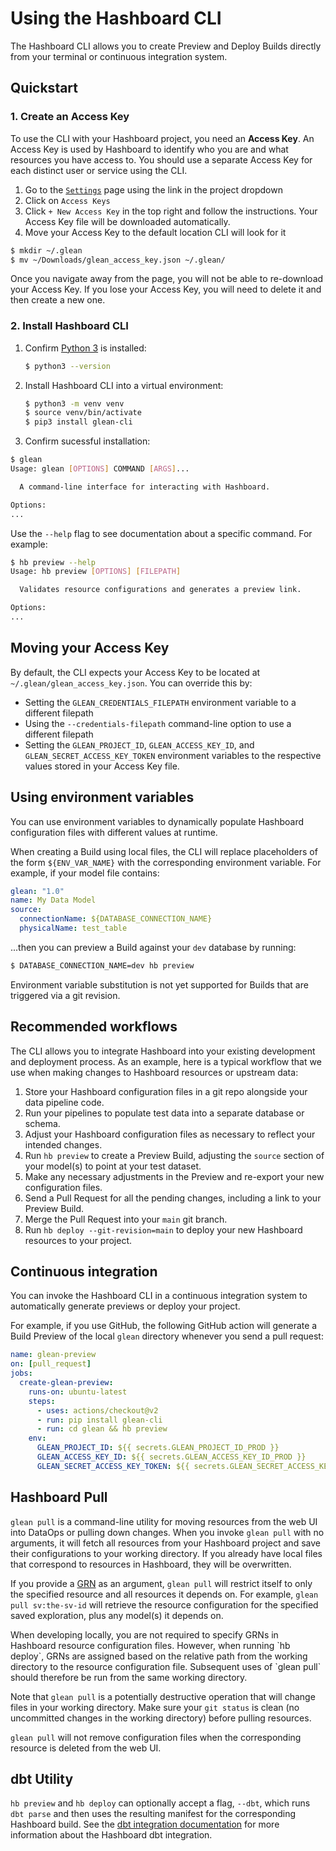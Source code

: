 
# Using the Hashboard CLI

The Hashboard CLI allows you to create Preview and Deploy Builds directly from your terminal or continuous integration system.

## Quickstart

### 1. Create an Access Key

To use the CLI with your Hashboard project, you need an **Access Key**. An Access Key is used by Hashboard to identify who you are and what resources you have access to. You should use a separate Access Key for each distinct user or service using the CLI.

1.  Go to the [`Settings`](https://hashboard.com/app/p/settings#access_keys) page using the link in the project dropdown
2.  Click on `Access Keys`
3.  Click `+ New Access Key` in the top right and follow the instructions. Your Access Key file will be downloaded automatically.
4.  Move your Access Key to the default location CLI will look for it

```bash
$ mkdir ~/.glean
$ mv ~/Downloads/glean_access_key.json ~/.glean/
```

<Callout type="warning">
  Once you navigate away from the page, you will not be able to re-download your
  Access Key. If you lose your Access Key, you will need to delete it and then
  create a new one.
</Callout>

### 2. Install Hashboard CLI

1. Confirm [Python 3](https://www.python.org/downloads/) is installed:

   ```bash
   $ python3 --version
   ```

2. Install Hashboard CLI into a virtual environment:

   ```bash
   $ python3 -m venv venv
   $ source venv/bin/activate
   $ pip3 install glean-cli
   ```

3. Confirm sucessful installation:

```bash
$ glean
Usage: glean [OPTIONS] COMMAND [ARGS]...

  A command-line interface for interacting with Hashboard.

Options:
...
```

Use the `--help` flag to see documentation about a specific command. For example:

```bash
$ hb preview --help
Usage: hb preview [OPTIONS] [FILEPATH]

  Validates resource configurations and generates a preview link.

Options:
...
```

## Moving your Access Key

By default, the CLI expects your Access Key to be located at `~/.glean/glean_access_key.json`. You can override this by:

- Setting the `GLEAN_CREDENTIALS_FILEPATH` environment variable to a different filepath
- Using the `--credentials-filepath` command-line option to use a different filepath
- Setting the `GLEAN_PROJECT_ID`, `GLEAN_ACCESS_KEY_ID`, and `GLEAN_SECRET_ACCESS_KEY_TOKEN` environment variables to the respective values stored in your Access Key file.

## Using environment variables

You can use environment variables to dynamically populate Hashboard configuration files with different values at runtime.

When creating a Build using local files, the CLI will replace placeholders of the form `${ENV_VAR_NAME}` with the corresponding environment variable. For example, if your model file contains:

```yaml
glean: "1.0"
name: My Data Model
source:
  connectionName: ${DATABASE_CONNECTION_NAME}
  physicalName: test_table
```

...then you can preview a Build against your `dev` database by running:

```bash
$ DATABASE_CONNECTION_NAME=dev hb preview
```

Environment variable substitution is not yet supported for Builds that are triggered via a git revision.

## Recommended workflows

The CLI allows you to integrate Hashboard into your existing development and deployment process. As an example, here is a typical workflow that we use when making changes to Hashboard resources or upstream data:

1. Store your Hashboard configuration files in a git repo alongside your data pipeline code.
2. Run your pipelines to populate test data into a separate database or schema.
3. Adjust your Hashboard configuration files as necessary to reflect your intended changes.
4. Run `hb preview` to create a Preview Build, adjusting the `source` section of your model(s) to point at your test dataset.
5. Make any necessary adjustments in the Preview and re-export your new configuration files.
6. Send a Pull Request for all the pending changes, including a link to your Preview Build.
7. Merge the Pull Request into your `main` git branch.
8. Run `hb deploy --git-revision=main` to deploy your new Hashboard resources to your project.

## Continuous integration

You can invoke the Hashboard CLI in a continuous integration system to automatically generate previews or deploy your project.

For example, if you use GitHub, the following GitHub action will generate a Build Preview of the local `glean` directory whenever you send a pull request:

```yaml
name: glean-preview
on: [pull_request]
jobs:
  create-glean-preview:
    runs-on: ubuntu-latest
    steps:
      - uses: actions/checkout@v2
      - run: pip install glean-cli
      - run: cd glean && hb preview
    env:
      GLEAN_PROJECT_ID: ${{ secrets.GLEAN_PROJECT_ID_PROD }}
      GLEAN_ACCESS_KEY_ID: ${{ secrets.GLEAN_ACCESS_KEY_ID_PROD }}
      GLEAN_SECRET_ACCESS_KEY_TOKEN: ${{ secrets.GLEAN_SECRET_ACCESS_KEY_TOKEN_PROD }}
```

## Hashboard Pull

`glean pull` is a command-line utility for moving resources from the web UI into DataOps or pulling down changes. When you invoke `glean pull` with no arguments, it will fetch all resources from your Hashboard project and save their configurations to your working directory. If you already have local files that correspond to resources in Hashboard, they will be overwritten.

If you provide a [GRN](./resource-identifiers.mdx) as an argument, `glean pull` will restrict itself to only the specified resource and all resources it depends on. For example, `glean pull sv:the-sv-id` will retrieve the resource configuration for the specified saved exploration, plus any model(s) it depends on.

<Callout type="warning">
  When developing locally, you are not required to specify GRNs in Hashboard
  resource configuration files. However, when running `hb deploy`, GRNs are
  assigned based on the relative path from the working directory to the resource
  configuration file. Subsequent uses of `glean pull` should therefore be run
  from the same working directory.
</Callout>

Note that `glean pull` is a potentially destructive operation that will change files in your working directory. Make sure your `git status` is clean (no uncommitted changes in the working directory) before pulling resources.

`glean pull` will not remove configuration files when the corresponding resource is deleted from the web UI.

## dbt Utility

`hb preview` and `hb deploy` can optionally accept a flag, `--dbt`, which runs `dbt parse` and then uses the resulting manifest for the corresponding Hashboard build. See the [dbt integration documentation](./dbt-integration.mdx) for more information about the Hashboard dbt integration.

